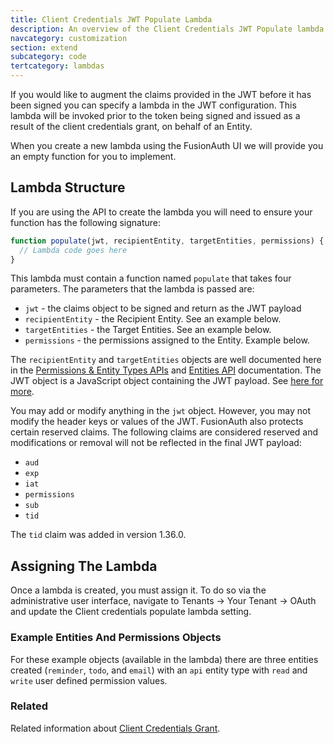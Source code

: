 ```yaml
---
title: Client Credentials JWT Populate Lambda
description: An overview of the Client Credentials JWT Populate lambda.
navcategory: customization
section: extend
subcategory: code
tertcategory: lambdas
---
```


If you would like to augment the claims provided in the JWT before it has been signed you can specify a lambda in the JWT configuration. This lambda will be invoked prior to the token being signed and issued as a result of the client credentials grant, on behalf of an Entity.

When you create a new lambda using the FusionAuth UI we will provide you an empty function for you to implement.

## Lambda Structure

If you are using the API to create the lambda you will need to ensure your function has the following signature:

```javascript
function populate(jwt, recipientEntity, targetEntities, permissions) {
  // Lambda code goes here
}
```

This lambda must contain a function named `populate` that takes four parameters. The parameters that the lambda is passed are:

* `jwt` - the claims object to be signed and return as the JWT payload
* `recipientEntity` - the Recipient Entity. See an example below.
* `targetEntities` - the Target Entities. See an example below.
* `permissions` - the permissions assigned to the Entity. Example below.

The `recipientEntity` and `targetEntities` objects are well documented here in the [Permissions & Entity Types APIs](/docs/apis/entities/entity-types) and [Entities API](/docs/apis/entities/entities) documentation. The JWT object is a JavaScript object containing the JWT payload. See [here for more](/docs/lifecycle/authenticate-users/oauth/tokens).

You may add or modify anything in the `jwt` object. However, you may not modify the header keys or values of the JWT. FusionAuth also protects certain reserved claims. The following claims are considered reserved and modifications or removal will not be reflected in the final JWT payload:

- `aud`
- `exp`
- `iat`
- `permissions`
- `sub`
- `tid`

The `tid` claim was added in version 1.36.0.

## Assigning The Lambda

Once a lambda is created, you must assign it. To do so via the administrative user interface, navigate to <Breadcrumb>Tenants -> Your Tenant -> OAuth</Breadcrumb> and update the <InlineField>Client credentials populate lambda</InlineField> setting.

### Example Entities And Permissions Objects

For these example objects (available in the lambda) there are three entities created (`reminder`, `todo`, and `email`) with an `api` entity type with `read` and `write` user defined permission values.

<JSON title="Example JSON for recipientEntity object." src="lambdas/recipientEntity.json" />

<JSON title="Example JSON for targetEntities object." src="lambdas/targetEntities.json" />

<JSON title="Example JSON for permissions object." src="lambdas/entityPermissions.json" />

### Related

Related information about [Client Credentials Grant](/docs/lifecycle/authenticate-users/oauth/#example-client-credentials-grant).
